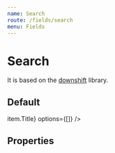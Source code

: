 ```yaml
---
name: Search
route: /fields/search
menu: Fields
---
```



# Search

It is based on the [downshift](https://github.com/downshift-js/downshift) library.

## Default

<Playground>
  <Form initialValues={{}}>
    <ConnectedField
      component={Search}
      endpoint={
        'http://www.omdbapi.com?apikey=41514363&s='
      }
      label="Films"
      name="films"
      renderItem={item => item.Title}
      options={[]}
    />
  </Form>
</Playground>

## Properties

<Props of={Search} />
